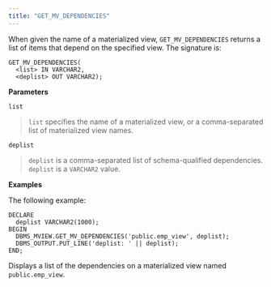 ```yaml
---
title: "GET_MV_DEPENDENCIES"
---
```




When given the name of a materialized view, `GET_MV_DEPENDENCIES` returns a list of items that depend on the specified view. The signature is:

``` text
GET_MV_DEPENDENCIES(
  <list> IN VARCHAR2,
  <deplist> OUT VARCHAR2);
```

**Parameters**

`list`

> `list` specifies the name of a materialized view, or a comma-separated list of materialized view names.

`deplist`

> `deplist` is a comma-separated list of schema-qualified dependencies. `deplist` is a `VARCHAR2` value.

**Examples**

The following example:

``` text
DECLARE
  deplist VARCHAR2(1000);
BEGIN
  DBMS_MVIEW.GET_MV_DEPENDENCIES('public.emp_view', deplist);
  DBMS_OUTPUT.PUT_LINE('deplist: ' || deplist);
END;
```

Displays a list of the dependencies on a materialized view named `public.emp_view`.
